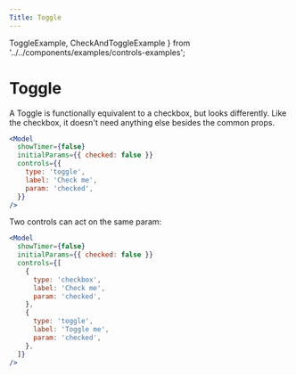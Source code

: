 ```yaml
---
Title: Toggle
---
```


  ToggleExample,
  CheckAndToggleExample
} from '../../components/examples/controls-examples';

# Toggle

<ToggleExample />

A Toggle is functionally equivalent to a checkbox, but looks differently.
Like the checkbox, it doesn't need anything else besides the common props.

```jsx
<Model
  showTimer={false}
  initialParams={{ checked: false }}
  controls={{
    type: 'toggle',
    label: 'Check me',
    param: 'checked',
  }}
/>
```

Two controls can act on the same param:

<CheckAndToggleExample />

```jsx
<Model
  showTimer={false}
  initialParams={{ checked: false }}
  controls={[
    {
      type: 'checkbox',
      label: 'Check me',
      param: 'checked',
    },
    {
      type: 'toggle',
      label: 'Toggle me',
      param: 'checked',
    },
  ]}
/>
```
